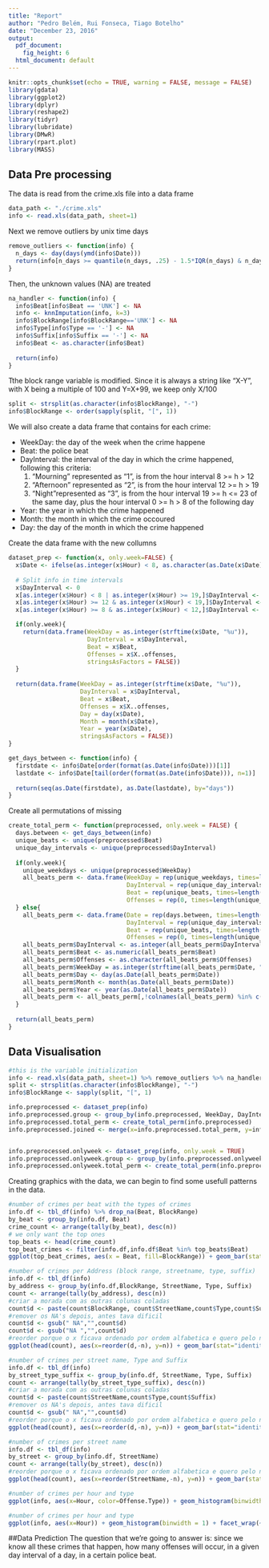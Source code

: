 ```yaml
---
title: "Report"
author: "Pedro Belém, Rui Fonseca, Tiago Botelho"
date: "December 23, 2016"
output:
  pdf_document:
    fig_height: 6
  html_document: default
---
```


```r
knitr::opts_chunk$set(echo = TRUE, warning = FALSE, message = FALSE)
library(gdata)
library(ggplot2)
library(dplyr)
library(reshape2)
library(tidyr)
library(lubridate)
library(DMwR)
library(rpart.plot)
library(MASS)
```



## Data Pre processing
The data is read from the crime.xls file into a data frame
```r
data_path <- "./crime.xls"
info <- read.xls(data_path, sheet=1)
```

Next we remove outliers by unix time days
```r
remove_outliers <- function(info) {
  n_days <- day(days(ymd(info$Date)))
  return(info[n_days >= quantile(n_days, .25) - 1.5*IQR(n_days) & n_days <= quantile(n_days, .75) + 1.5*IQR(n_days),])
}
```

Then, the unknown values (NA) are treated
```r
na_handler <- function(info) {
  info$Beat[info$Beat == 'UNK'] <- NA
  info <- knnImputation(info, k=3)
  info$BlockRange[info$BlockRange=='UNK'] <- NA
  info$Type[info$Type == '-'] <- NA
  info$Suffix[info$Suffix == '-'] <- NA
  info$Beat <- as.character(info$Beat)
  
  return(info)
}
```

Tthe block range variable is modified. Since it is always a string like "X-Y", with X being a multiple of 100 and Y=X+99, we keep only X/100
```r
split <- strsplit(as.character(info$BlockRange), "-")
info$BlockRange <- order(sapply(split, "[", 1))
```


We will also create a data frame that contains for each crime:

* WeekDay: the day of the week when the crime happene
* Beat: the police beat
* DayInterval: the interval of the day in which the crime happened, following this criteria:
    1. "Mourning" represented as "1", is from the hour interval 8 >= h > 12
    2. "Afternoon" represented as "2", is from the hour interval 12 >= h > 19
    3. "Night"represented as "3", is from the hour interval 19 >= h <= 23 of the same day, plus the hour interval 0 >= h > 8 of the following day
* Year: the year in which the crime happened
* Month: the month in which the crime occoured
* Day: the day of the month in which the crime happened


Create the data frame with the new collumns
```r
dataset_prep <- function(x, only.week=FALSE) {
  x$Date <- ifelse(as.integer(x$Hour) < 8, as.character(as.Date(x$Date) - 1), as.character(x$Date))
  
  # Split info in time intervals
  x$DayInterval <- 0
  x[as.integer(x$Hour) < 8 | as.integer(x$Hour) >= 19,]$DayInterval <- 3
  x[as.integer(x$Hour) >= 12 & as.integer(x$Hour) < 19,]$DayInterval <- 2
  x[as.integer(x$Hour) >= 8 & as.integer(x$Hour) < 12,]$DayInterval <- 1

  if(only.week){
    return(data.frame(WeekDay = as.integer(strftime(x$Date, "%u")),
                      DayInterval = x$DayInterval,
                      Beat = x$Beat,
                      Offenses = x$X..offenses,
                      stringsAsFactors = FALSE))
  }
  
  return(data.frame(WeekDay = as.integer(strftime(x$Date, "%u")),
                    DayInterval = x$DayInterval,
                    Beat = x$Beat,
                    Offenses = x$X..offenses,
                    Day = day(x$Date),
                    Month = month(x$Date),
                    Year = year(x$Date),
                    stringsAsFactors = FALSE))
}
```

```r
get_days_between <- function(info) {
  firstdate <- info$Date[order(format(as.Date(info$Date)))[1]]
  lastdate <- info$Date[tail(order(format(as.Date(info$Date))), n=1)] 
  
  return(seq(as.Date(firstdate), as.Date(lastdate), by="days"))
}
```

Create all permutations of missing 
```r
create_total_perm <- function(preprocessed, only.week = FALSE) {
  days.between <- get_days_between(info)
  unique_beats <- unique(preprocessed$Beat)
  unique_day_intervals <- unique(preprocessed$DayInterval)
  
  if(only.week){
    unique_weekdays <- unique(preprocessed$WeekDay)
    all_beats_perm <- data.frame(WeekDay = rep(unique_weekdays, times=length(unique_beats) * length(unique_day_intervals)),
                                 DayInterval = rep(unique_day_intervals, times=length(unique_beats) * length(days.between)),
                                 Beat = rep(unique_beats, times=length(unique_day_intervals) * length(days.between)),
                                 Offenses = rep(0, times=length(unique_day_intervals) * length(days.between) * length(unique_beats)))
  } else{
    all_beats_perm <- data.frame(Date = rep(days.between, times=length(unique_beats) * length(unique_day_intervals)),
                                 DayInterval = rep(unique_day_intervals, times=length(unique_beats) * length(days.between)),
                                 Beat = rep(unique_beats, times=length(unique_day_intervals) * length(days.between)),
                                 Offenses = rep(0, times=length(unique_day_intervals) * length(days.between) * length(unique_beats)))
    all_beats_perm$DayInterval <- as.integer(all_beats_perm$DayInterval)
    all_beats_perm$Beat <- as.numeric(all_beats_perm$Beat)
    all_beats_perm$Offenses <- as.character(all_beats_perm$Offenses)
    all_beats_perm$WeekDay = as.integer(strftime(all_beats_perm$Date, "%u"))  
    all_beats_perm$Day <- day(as.Date(all_beats_perm$Date))
    all_beats_perm$Month <- month(as.Date(all_beats_perm$Date))
    all_beats_perm$Year <- year(as.Date(all_beats_perm$Date))
    all_beats_perm <- all_beats_perm[,!colnames(all_beats_perm) %in% c("Date")]
  }
  
  return(all_beats_perm)
}

```


## Data Visualisation

```r
#this is the variable initialization
info <- read.xls(data_path, sheet=1) %>% remove_outliers %>% na_handler
split <- strsplit(as.character(info$BlockRange), "-")
info$BlockRange <- sapply(split, "[", 1)

info.preprocessed <- dataset_prep(info)
info.preprocessed.group <- group_by(info.preprocessed, WeekDay, DayInterval, Beat, Day, Month, Year) %>% summarize(Offenses = sum(Offenses))
info.preprocessed.total_perm <- create_total_perm(info.preprocessed)
info.preprocessed.joined <- merge(x=info.preprocessed.total_perm, y=info.preprocessed.group, all=TRUE)


info.preprocessed.onlyweek <- dataset_prep(info, only.week = TRUE)
info.preprocessed.onlyweek.group <- group_by(info.preprocessed.onlyweek, WeekDay, DayInterval, Beat) %>% summarize(Offenses = sum(Offenses))
info.preprocessed.onlyweek.total_perm <- create_total_perm(info.preprocessed, only.week = TRUE)
```

Creating graphics with the data, we can begin to find some usefull patterns in the data.

```r

#number of crimes per beat with the types of crimes
info.df <- tbl_df(info) %>% drop_na(Beat, BlockRange)
by_beat <- group_by(info.df, Beat)
crime_count <- arrange(tally(by_beat), desc(n))
# we only want the top ones
top_beats <- head(crime_count)
top_beat_crimes <- filter(info.df,info.df$Beat %in% top_beats$Beat)
ggplot(top_beat_crimes, aes(x = Beat, fill=BlockRange)) + geom_bar(stat="count") + ggtitle("Distribution of crimes per beat")

```

```r
#number of crimes per Address (block range, streetname, type, suffix)
info.df <- tbl_df(info)
by_address <- group_by(info.df,BlockRange, StreetName, Type, Suffix)
count <- arrange(tally(by_address), desc(n))
#criar a morada com as outras colunas coladas
count$d <- paste(count$BlockRange, count$StreetName,count$Type,count$Suffix)
#remover os NA's depois, antes tava dificil
count$d <- gsub(" NA","",count$d)
count$d <- gsub("NA ","",count$d)
#reorder porque o x ficava ordenado por ordem alfabetica e quero pelo n, e -n para ficar por ordem descendente.
ggplot(head(count), aes(x=reorder(d,-n), y=n)) + geom_bar(stat="identity") + ggtitle("Distribution of crimes per Address")
```

```r
#number of crimes per street name, Type and Suffix
info.df <- tbl_df(info)
by_street_type_suffix <- group_by(info.df, StreetName, Type, Suffix)
count <- arrange(tally(by_street_type_suffix), desc(n))
#criar a morada com as outras colunas coladas
count$d <- paste(count$StreetName,count$Type,count$Suffix)
#remover os NA's depois, antes tava dificil
count$d <- gsub(" NA","",count$d)
#reorder porque o x ficava ordenado por ordem alfabetica e quero pelo n, e -n para ficar por ordem descendente.
ggplot(head(count), aes(x=reorder(d,-n), y=n)) + geom_bar(stat="identity") + ggtitle("Distribution of crimes per Address except BlockRange")
```

```r
#number of crimes per street name
info.df <- tbl_df(info)
by_street <- group_by(info.df, StreetName)
count <- arrange(tally(by_street), desc(n))
#reorder porque o x ficava ordenado por ordem alfabetica e quero pelo n, e -n para ficar por ordem descendente.
ggplot(head(count), aes(x=reorder(StreetName,-n), y=n)) + geom_bar(stat="identity") + ggtitle("Distribution of crimes per StreetName")
```


```r
#number of crimes per hour and type
ggplot(info, aes(x=Hour, color=Offense.Type)) + geom_histogram(binwidth = 1) + ggtitle("Distribution of crimes per hour and type")

```

```r
#number of crimes per hour and type
ggplot(info, aes(x=Hour)) + geom_histogram(binwidth = 1) + facet_wrap(~ Offense.Type) + ggtitle("Distribution of crimes per hour and type")

```

##Data Prediction
The question that we're going to answer is: since we know all these crimes that happen, how many offenses will occur, in a given day interval of a day, in a certain police beat. 
